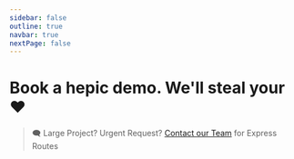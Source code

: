```yaml
---
sidebar: false
outline: true
navbar: true
nextPage: false
---
```



# Book a hepic demo. We'll steal your ❤️

<EarlyAccessForm />

> 🗨️ Large Project? Urgent Request? [Contact our Team](mailto:info@qxip.net) for Express Routes
